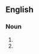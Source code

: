 {{also|dárky}}
==English==

===Noun===
{{en-noun|darkies}}

# {{alternative spelling of|en|darkey||dark-skinned person}}
# {{alternative spelling of|en|darkey||dark lantern}}